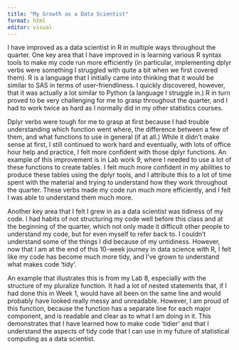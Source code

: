 ```yaml
---
title: "My Growth as a Data Scientist"
format: html
editor: visual
---
```


I have improved as a data scientist in R in multiple ways throughout the quarter. One key area that I have improved in is learning various R syntax tools to make my code run more efficiently (in particular, implementing dplyr verbs were something I struggled with quite a bit when we first covered them). R is a language that I initially came into thinking that it would be similar to SAS in terms of user-friendliness. I quickly discovered, however, that it was actually a lot similar to Python (a language I struggle in.) R in turn proved to be very challenging for me to grasp throughout the quarter, and I had to work twice as hard as I normally did in my other statistics courses.

Dplyr verbs were tough for me to grasp at first because I had trouble understanding which function went where, the difference between a few of them, and what functions to use in general (if at all.) While it didn't make sense at first, I still continued to work hard and eventually, with lots of office hour help and practice, I felt more confident with those dplyr functions. An example of this improvement is in Lab work 9, where I needed to use a lot of these functions to create tables. I felt much more confident in my abilities to produce these tables using the dplyr tools, and I attribute this to a lot of time spent with the material and trying to understand how they work throughout the quarter. These verbs made my code run much more efficiently, and I felt I was able to understand them much more.

Another key area that I felt I grew in as a data scientist was tidiness of my code. I had habits of not structuring my code well before this class and at the beginning of the quarter, which not only made it difficult other people to understand my code, but for even myself to refer back to. I couldn't understand some of the things I did because of my untidiness. However, now that I am at the end of this 10-week journey in data science with R, I felt like my code has become much more tidy, and I've grown to understand what makes code 'tidy'.

An example that illustrates this is from my Lab 8, especially with the structure of my pluralize function. It had a lot of nested statements that, if I had done this in Week 1, would have all been on the same line and would probably have looked really messy and unreadable. However, I am proud of this function, because the function has a separate line for each major component, and is readable and clear as to what I am doing in it. This demonstrates that I have learned how to make code 'tidier' and that I understand the aspects of tidy code that I can use in my future of statistical computing as a data scientist.
